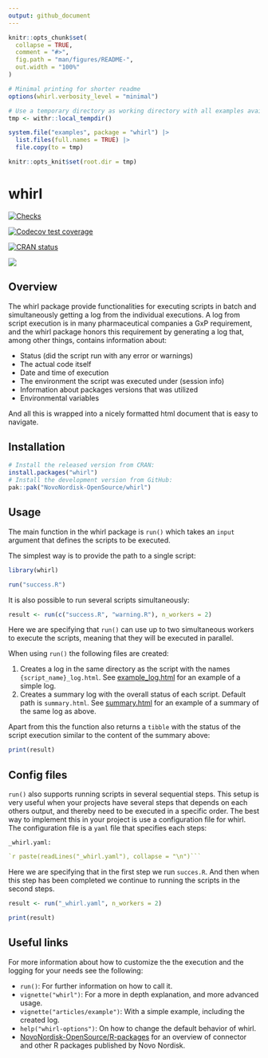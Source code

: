 ```yaml
---
output: github_document
---
```


<!-- README.md is generated from README.Rmd. Please edit that file -->

```r
knitr::opts_chunk$set(
  collapse = TRUE,
  comment = "#>",
  fig.path = "man/figures/README-",
  out.width = "100%"
)

# Minimal printing for shorter readme
options(whirl.verbosity_level = "minimal")

# Use a temporary directory as working directory with all examples available
tmp <- withr::local_tempdir()

system.file("examples", package = "whirl") |>
  list.files(full.names = TRUE) |>
  file.copy(to = tmp)

knitr::opts_knit$set(root.dir = tmp)
```

# whirl

<!-- badges: start -->

[![Checks](https://github.com/NovoNordisk-OpenSource/whirl/actions/workflows/check_and_co.yaml/badge.svg)](https://github.com/NovoNordisk-OpenSource/whirl/actions/workflows/check_and_co.yaml)

[![Codecov test coverage](https://codecov.io/gh/NovoNordisk-OpenSource/whirl/graph/badge.svg)](https://app.codecov.io/gh/NovoNordisk-OpenSource/whirl)

[![CRAN status](https://www.r-pkg.org/badges/version/whirl)](https://CRAN.R-project.org/package=whirl)

[<img src="http://pharmaverse.org/shields/whirl.svg">](https://pharmaverse.org)

<!-- badges: end -->

##  Overview

The whirl package provide functionalities for executing scripts in batch and simultaneously getting a log from the individual executions. 
A log from script execution is in many pharmaceutical companies a GxP requirement, and the whirl package honors this requirement by generating a log that, among other things, contains information about:

* Status (did the script run with any error or warnings)
* The actual code itself
* Date and time of execution
* The environment the script was executed under (session info)
* Information about packages versions that was utilized
* Environmental variables  

And all this is wrapped into a nicely formatted html document that is easy to navigate. 

## Installation

```r
# Install the released version from CRAN:
install.packages("whirl")
# Install the development version from GitHub:
pak::pak("NovoNordisk-OpenSource/whirl")
```

## Usage

The main function in the whirl package is `run()` which takes an `input` argument
that defines the scripts to be executed.

The simplest way is to provide the path to a single script:

```r
library(whirl)

run("success.R")
```

It is also possible to run several scripts simultaneously:

```r
result <- run(c("success.R", "warning.R"), n_workers = 2)
```

Here we are specifying that `run()` can use up to two simultaneous workers to execute the scripts,
meaning that they will be executed in parallel.

When using `run()` the following files are created:

1. Creates a log in the same directory as the script with the names `{script_name}_log.html`. See [example_log.html](https://novonordisk-opensource.github.io/whirl/articles/example_log.html) for an example of a simple log.
1. Creates a summary log with the overall status of each script. Default path is `summary.html`. See [summary.html](https://novonordisk-opensource.github.io/whirl/articles/summary.html) for an example of a summary of the same log as above.

Apart from this the function also returns a `tibble` with the status of the script execution similar to the content of the summary above:

```r
print(result)
```

## Config files

`run()` also supports running scripts in several sequential steps. 
This setup is very useful when your projects have several steps that depends on each others output, and thereby need to be executed in a specific order.
The best way to implement this in your project is use a configuration file for whirl. 
The configuration file is a `yaml` file that specifies each steps:

`_whirl.yaml:`
```yaml
`r paste(readLines("_whirl.yaml"), collapse = "\n")```
```

Here we are specifying that in the first step we run `succes.R`. And then when this step has been completed we continue to running 
the scripts in the second steps. 

```r
result <- run("_whirl.yaml", n_workers = 2)
```

```r
print(result)
```

## Useful links

For more information about how to customize the the execution and the logging for your needs see the following:

* `run()`: For further information on how to call it.
* `vignette("whirl")`: For a more in depth explanation, and more advanced usage.
* `vignette("articles/example")`: With a simple example, including the created log.
* `help("whirl-options")`: On how to change the default behavior of whirl.
* [NovoNordisk-OpenSource/R-packages](https://novonordisk-opensource.github.io/R-packages/) for an overview of connector and other R packages published by Novo Nordisk.
